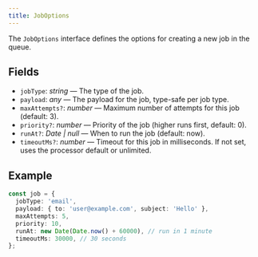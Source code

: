 ```yaml
---
title: JobOptions
---
```


The `JobOptions` interface defines the options for creating a new job in the queue.

## Fields

- `jobType`: _string_ — The type of the job.
- `payload`: _any_ — The payload for the job, type-safe per job
  type.
- `maxAttempts?`: _number_ — Maximum number of attempts for
  this job (default: 3).
- `priority?`: _number_ — Priority of the job (higher runs
  first, default: 0).
- `runAt?`: _Date | null_ — When to run the job (default: now).
- `timeoutMs?`: _number_ — Timeout for this job in milliseconds.
  If not set, uses the processor default or unlimited.

## Example

```ts
const job = {
  jobType: 'email',
  payload: { to: 'user@example.com', subject: 'Hello' },
  maxAttempts: 5,
  priority: 10,
  runAt: new Date(Date.now() + 60000), // run in 1 minute
  timeoutMs: 30000, // 30 seconds
};
```

